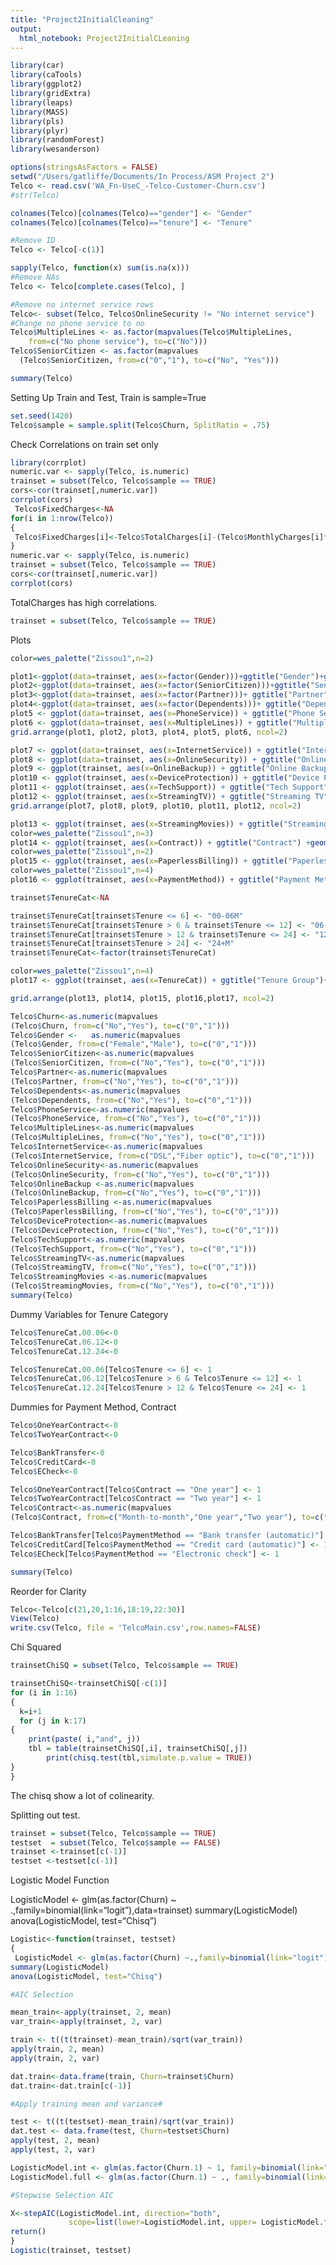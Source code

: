 ```yaml
---
title: "Project2InitialCleaning"
output:
  html_notebook: Project2InitialCLeaning
---
```


```r
library(car)
library(caTools)
library(ggplot2)
library(gridExtra)
library(leaps)
library(MASS)
library(pls)
library(plyr)
library(randomForest)
library(wesanderson)

options(stringsAsFactors = FALSE)
setwd("/Users/gatliffe/Documents/In Process/ASM Project 2")
Telco <- read.csv('WA_Fn-UseC_-Telco-Customer-Churn.csv')
#str(Telco)

colnames(Telco)[colnames(Telco)=="gender"] <- "Gender"
colnames(Telco)[colnames(Telco)=="tenure"] <- "Tenure"

#Remove ID
Telco <- Telco[-c(1)]

sapply(Telco, function(x) sum(is.na(x)))
#Remove NAs
Telco <- Telco[complete.cases(Telco), ] 

#Remove no internet service rows
Telco<- subset(Telco, Telco$OnlineSecurity != "No internet service") 
#Change no phone service to no
Telco$MultipleLines <- as.factor(mapvalues(Telco$MultipleLines, 
    from=c("No phone service"), to=c("No")))
Telco$SeniorCitizen <- as.factor(mapvalues
  (Telco$SeniorCitizen, from=c("0","1"), to=c("No", "Yes")))

summary(Telco)
```
 
 Setting Up Train and Test, Train is sample=True
 
```r
set.seed(1420)
Telco$sample = sample.split(Telco$Churn, SplitRatio = .75)
```

Check Correlations on train set only

```r
library(corrplot)
numeric.var <- sapply(Telco, is.numeric) 
trainset = subset(Telco, Telco$sample == TRUE)
cors<-cor(trainset[,numeric.var])  
corrplot(cors)
 Telco$FixedCharges<-NA
for(i in 1:nrow(Telco))
{
 Telco$FixedCharges[i]<-Telco$TotalCharges[i]-(Telco$MonthlyCharges[i]*Telco$Tenure[i]) 
}
numeric.var <- sapply(Telco, is.numeric) 
trainset = subset(Telco, Telco$sample == TRUE)
cors<-cor(trainset[,numeric.var])  
corrplot(cors)
```

TotalCharges has high correlations.

```r
trainset = subset(Telco, Telco$sample == TRUE)
```

Plots

```r
color=wes_palette("Zissou1",n=2)

plot1<-ggplot(data=trainset, aes(x=factor(Gender)))+ggtitle("Gender")+geom_bar(width=0.7, fill=color)+ coord_flip()
plot2<-ggplot(data=trainset, aes(x=factor(SeniorCitizen)))+ggtitle("Senior Citizen")+geom_bar(width=0.7, fill=color)+ coord_flip()  
plot3<-ggplot(data=trainset, aes(x=factor(Partner)))+ ggtitle("Partner")+geom_bar(width=0.7, fill=color)+ coord_flip()
plot4<-ggplot(data=trainset, aes(x=factor(Dependents)))+ ggtitle("Dependents")+geom_bar(width=0.7, fill=color) + coord_flip()    
plot5 <- ggplot(data=trainset, aes(x=PhoneService)) + ggtitle("Phone Service") +geom_bar(width=0.7, fill=color)+ coord_flip()
plot6 <- ggplot(data=trainset, aes(x=MultipleLines)) + ggtitle("Multiple Lines")+geom_bar(width=0.7, fill=color)+ coord_flip()
grid.arrange(plot1, plot2, plot3, plot4, plot5, plot6, ncol=2)

plot7 <- ggplot(data=trainset, aes(x=InternetService)) + ggtitle("Internet Service") +geom_bar(width=0.7, fill=color)+ coord_flip()
plot8 <- ggplot(data=trainset, aes(x=OnlineSecurity)) + ggtitle("Online Security") + geom_bar(width=0.7, fill=color)+ coord_flip()
plot9 <- ggplot(trainset, aes(x=OnlineBackup)) + ggtitle("Online Backup")  +geom_bar(width=0.7, fill=color) + coord_flip() 
plot10 <- ggplot(trainset, aes(x=DeviceProtection)) + ggtitle("Device Protection") +geom_bar(width=0.7, fill=color) + coord_flip() 
plot11 <- ggplot(trainset, aes(x=TechSupport)) + ggtitle("Tech Support") +geom_bar(width=0.7, fill=color) + coord_flip() 
plot12 <- ggplot(trainset, aes(x=StreamingTV)) + ggtitle("Streaming TV") +geom_bar(width=0.7, fill=color) + coord_flip() 
grid.arrange(plot7, plot8, plot9, plot10, plot11, plot12, ncol=2)

plot13 <- ggplot(trainset, aes(x=StreamingMovies)) + ggtitle("Streaming Movies")+geom_bar(width=0.7, fill=color) + coord_flip()
color=wes_palette("Zissou1",n=3)
plot14 <- ggplot(trainset, aes(x=Contract)) + ggtitle("Contract") +geom_bar(width=0.7, fill=color) + coord_flip() 
color=wes_palette("Zissou1",n=2)
plot15 <- ggplot(trainset, aes(x=PaperlessBilling)) + ggtitle("Paperless Billing")+geom_bar(width=0.7, fill=color) + coord_flip() 
color=wes_palette("Zissou1",n=4)
plot16 <- ggplot(trainset, aes(x=PaymentMethod)) + ggtitle("Payment Method")+geom_bar(width=0.7, fill=color) + coord_flip() 

trainset$TenureCat<-NA

trainset$TenureCat[trainset$Tenure <= 6] <- "00-06M"
trainset$TenureCat[trainset$Tenure > 6 & trainset$Tenure <= 12] <- "06-12M"
trainset$TenureCat[trainset$Tenure > 12 & trainset$Tenure <= 24] <- "12-24M"
trainset$TenureCat[trainset$Tenure > 24] <- "24+M"
trainset$TenureCat<-factor(trainset$TenureCat)

color=wes_palette("Zissou1",n=4)
plot17 <- ggplot(trainset, aes(x=TenureCat)) + ggtitle("Tenure Group")+geom_bar(width=0.7, fill=color) + coord_flip() 

grid.arrange(plot13, plot14, plot15, plot16,plot17, ncol=2)
```

```r
Telco$Churn<-as.numeric(mapvalues
(Telco$Churn, from=c("No","Yes"), to=c("0","1")))
Telco$Gender <-   as.numeric(mapvalues
(Telco$Gender, from=c("Female","Male"), to=c("0","1")))
Telco$SeniorCitizen<-as.numeric(mapvalues
(Telco$SeniorCitizen, from=c("No","Yes"), to=c("0","1")))
Telco$Partner<-as.numeric(mapvalues
(Telco$Partner, from=c("No","Yes"), to=c("0","1")))
Telco$Dependents<-as.numeric(mapvalues
(Telco$Dependents, from=c("No","Yes"), to=c("0","1")))
Telco$PhoneService<-as.numeric(mapvalues
(Telco$PhoneService, from=c("No","Yes"), to=c("0","1")))
Telco$MultipleLines<-as.numeric(mapvalues
(Telco$MultipleLines, from=c("No","Yes"), to=c("0","1")))
Telco$InternetService<-as.numeric(mapvalues
(Telco$InternetService, from=c("DSL","Fiber optic"), to=c("0","1")))
Telco$OnlineSecurity<-as.numeric(mapvalues
(Telco$OnlineSecurity, from=c("No","Yes"), to=c("0","1")))
Telco$OnlineBackup <-as.numeric(mapvalues
(Telco$OnlineBackup, from=c("No","Yes"), to=c("0","1")))
Telco$PaperlessBilling <-as.numeric(mapvalues
(Telco$PaperlessBilling, from=c("No","Yes"), to=c("0","1")))
Telco$DeviceProtection<-as.numeric(mapvalues
(Telco$DeviceProtection, from=c("No","Yes"), to=c("0","1")))
Telco$TechSupport<-as.numeric(mapvalues
(Telco$TechSupport, from=c("No","Yes"), to=c("0","1")))
Telco$StreamingTV<-as.numeric(mapvalues
(Telco$StreamingTV, from=c("No","Yes"), to=c("0","1")))
Telco$StreamingMovies <-as.numeric(mapvalues
(Telco$StreamingMovies, from=c("No","Yes"), to=c("0","1")))
summary(Telco)
```

Dummy Variables for Tenure Category

```r

Telco$TenureCat.00.06<-0
Telco$TenureCat.06.12<-0
Telco$TenureCat.12.24<-0

Telco$TenureCat.00.06[Telco$Tenure <= 6] <- 1
Telco$TenureCat.06.12[Telco$Tenure > 6 & Telco$Tenure <= 12] <- 1
Telco$TenureCat.12.24[Telco$Tenure > 12 & Telco$Tenure <= 24] <- 1
```

Dummies for Payment Method, Contract

```r
Telco$OneYearContract<-0
Telco$TwoYearContract<-0

Telco$BankTransfer<-0
Telco$CreditCard<-0
Telco$ECheck<-0

Telco$OneYearContract[Telco$Contract == "One year"] <- 1
Telco$TwoYearContract[Telco$Contract == "Two year"] <- 1
Telco$Contract<-as.numeric(mapvalues
(Telco$Contract, from=c("Month-to-month","One year","Two year"), to=c("0","1","1")))

Telco$BankTransfer[Telco$PaymentMethod == "Bank transfer (automatic)"] <- 1
Telco$CreditCard[Telco$PaymentMethod == "Credit card (automatic)"] <- 1
Telco$ECheck[Telco$PaymentMethod == "Electronic check"] <- 1

summary(Telco)
```

Reorder for Clarity

```r
Telco<-Telco[c(21,20,1:16,18:19,22:30)]
View(Telco)
write.csv(Telco, file = 'TelcoMain.csv',row.names=FALSE)
``` 


Chi Squared

```r
trainsetChiSQ = subset(Telco, Telco$sample == TRUE)

trainsetChiSQ<-trainsetChiSQ[-c(1)]
for (i in 1:16)
{  
  k=i+1
  for (j in k:17)
{
    print(paste( i,"and", j))
    tbl = table(trainsetChiSQ[,i], trainsetChiSQ[,j])
        print(chisq.test(tbl,simulate.p.value = TRUE))
}
}
```

The chisq show a lot of colinearity.  

Splitting out test.

```r
trainset = subset(Telco, Telco$sample == TRUE)
testset  = subset(Telco, Telco$sample == FALSE)
trainset <-trainset[c(-1)]
testset <-testset[c(-1)]
```

Logistic Model Function

LogisticModel <- glm(as.factor(Churn) ~ .,family=binomial(link="logit"),data=trainset)
summary(LogisticModel)
anova(LogisticModel, test="Chisq")

```r

Logistic<-function(trainset, testset)
{
 LogisticModel <- glm(as.factor(Churn) ~.,family=binomial(link="logit"),data=trainset)
summary(LogisticModel)
anova(LogisticModel, test="Chisq")

#AIC Selection 

mean_train<-apply(trainset, 2, mean)
var_train<-apply(trainset, 2, var)

train <- t((t(trainset)-mean_train)/sqrt(var_train))
apply(train, 2, mean)
apply(train, 2, var)

dat.train<-data.frame(train, Churn=trainset$Churn)
dat.train<-dat.train[c(-1)]

#Apply training mean and variance#

test <- t((t(testset)-mean_train)/sqrt(var_train))
dat.test <- data.frame(test, Churn=testset$Churn)
apply(test, 2, mean)
apply(test, 2, var)

LogisticModel.int <- glm(as.factor(Churn.1) ~ 1, family=binomial(link="logit"), data=dat.train)
LogisticModel.full <- glm(as.factor(Churn.1) ~ ., family=binomial(link="logit"),  data=dat.train)

#Stepwise Selection AIC

X<-stepAIC(LogisticModel.int, direction="both",
             scope=list(lower=LogisticModel.int, upper= LogisticModel.full))
return()
}
Logistic(trainset, testset)

```
